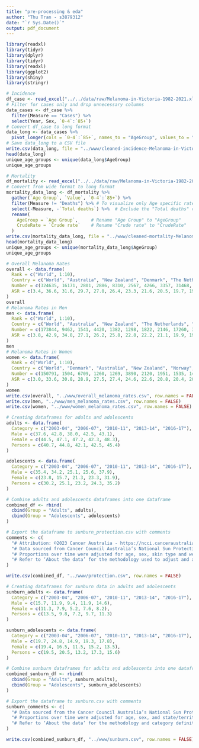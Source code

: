 ```yaml
---
title: "pre-processing & eda"
author: "Thu Tran - s3879312"
date: "`r Sys.Date()`"
output: pdf_document
---
```



```r
library(readxl)
library(tidyr)
library(dplyr)
library(tidyr)
library(readxl)
library(ggplot2)
library(shiny)
library(stringr)
```



```r

# Incidence
df_case <- read_excel("../../data/raw/Melanoma-in-Victoria-1982-2021.xlsx", sheet = "Incidence", skip = 4)
# Filter for cases only and drop unnecessary columns
data_cases <- df_case %>% 
  filter(Measure == "Cases") %>% 
  select(Year, Sex, `0-4`:`85+`)
# Convert df_case to long format
data_long <- data_cases %>% 
  pivot_longer(cols = `0-4`:`85+`, names_to = "AgeGroup", values_to = "Cases")
# Save data_long to a CSV file
write.csv(data_long, file = "../www/cleaned-incidence-Melanoma-in-Victoria-1982-2021.csv", row.names = FALSE)
head(data_long)
unique_age_groups <- unique(data_long$AgeGroup)
unique_age_groups

# Mortality
df_mortality <- read_excel("../../data/raw/Melanoma-in-Victoria-1982-2021.xlsx", sheet = "Mortality", skip = 4)
# Convert from wide format to long format
mortality_data_long <- df_mortality %>%
  gather(`Age Group`, `Value`, `0-4`:`85+`) %>%
  filter(Measure != "Deaths") %>% # To visualize only Age specific rate
  select(-Measure, -`Total deaths`) %>%  # Exclude the "Total deaths" column since it contains all NA
  rename(
    AgeGroup = `Age Group`,     # Rename "Age Group" to "AgeGroup"
    CrudeRate = `Crude rate`    # Rename "Crude rate" to "CrudeRate"
  )
write.csv(mortality_data_long, file = "../www/cleaned-mortality-Melanoma-in-Victoria-1982-2021.csv", row.names = FALSE)
head(mortality_data_long)
unique_age_groups <- unique(mortality_data_long$AgeGroup)
unique_age_groups
```


```r
# Overall Melanoma Rates
overall <- data.frame(
  Rank = c("World", 1:10),
  Country = c("World", "Australia", "New Zealand", "Denmark", "The Netherlands", "Norway", "Sweden", "Switzerland", "Germany", "Slovenia", "Finland"),
  Number = c(324635, 16171, 2801, 2886, 8310, 2567, 4266, 3357, 31468, 735, 2090),
  ASR = c(3.4, 36.6, 31.6, 29.7, 27.0, 26.4, 23.3, 21.6, 20.5, 19.7, 19.5)
)
overall
# Melanoma Rates in Men
men <- data.frame(
  Rank = c("World", 1:10),
  Country = c("World", "Australia", "New Zealand", "The Netherlands", "Denmark", "Norway", "Switzerland", "Sweden", "Germany", "Slovenia", "Finland"),
  Number = c(173844, 9462, 1541, 4420, 1382, 1298, 1822, 2146, 17260, 379, 1090),
  ASR = c(3.8, 42.9, 34.8, 27.1, 26.2, 25.8, 22.8, 22.2, 21.1, 19.9, 19.5)
)
men
# Melanoma Rates in Women
women <- data.frame(
  Rank = c("World", 1:10),
  Country = c("World", "Denmark", "Australia", "New Zealand", "Norway", "The Netherlands", "Sweden", "Belgium", "Switzerland", "Germany", "Ireland"),
  Number = c(150791, 1504, 6709, 1260, 1269, 3890, 2120, 1951, 1535, 14208, 772),
  ASR = c(3.0, 33.6, 30.8, 28.9, 27.5, 27.4, 24.6, 22.6, 20.8, 20.4, 20.3)
)
women
write.csv(overall, "../www/overall_melanoma_rates.csv", row.names = FALSE)
write.csv(men, "../www/men_melanoma_rates.csv", row.names = FALSE)
write.csv(women, "../www/women_melanoma_rates.csv", row.names = FALSE)

```




```r
# Creating dataframes for adults and adolescents
adults <- data.frame(
  Category = c("2003-04", "2006-07", "2010-11", "2013-14", "2016-17"),
  Male = c(37.6, 42.8, 38.0, 42.5, 43.1),
  Female = c(44.5, 47.1, 47.2, 42.3, 48.3),
  Persons = c(40.7, 44.8, 42.1, 42.5, 45.4)
)

adolescents <- data.frame(
  Category = c("2003-04", "2006-07", "2010-11", "2013-14", "2016-17"),
  Male = c(35.4, 34.2, 25.1, 25.6, 37.9),
  Female = c(23.8, 15.7, 21.3, 23.3, 31.9),
  Persons = c(30.2, 25.1, 23.2, 24.3, 35.2)
)

# Combine adults and adolescents dataframes into one dataframe
combined_df <- rbind(
  cbind(Group = "Adults", adults),
  cbind(Group = "Adolescents", adolescents)
)

# Export the dataframe to sunburn_protection.csv with comments
comments <- c(
  "# Attribution: ©2023 Cancer Australia - https://ncci.canceraustralia.gov.au",
  "# Data sourced from Cancer Council Australia’s National Sun Protection Surveys.",
  "# Proportions over time were adjusted for age, sex, skin type and weather conditions relevant to respondents’ activities on the weekend.",
  "# Refer to ‘About the data’ for the methodology used to adjust and apply statistical weighting to the data."
)

write.csv(combined_df, "../www/protection.csv", row.names = FALSE)
```


```r
# Creating dataframes for sunburn data in adults and adolescents
sunburn_adults <- data.frame(
  Category = c("2003-04", "2006-07", "2010-11", "2013-14", "2016-17"),
  Male = c(15.7, 11.9, 9.4, 11.9, 14.6),
  Female = c(11.3, 7.9, 5.2, 7.6, 8.2),
  Persons = c(13.5, 9.8, 7.2, 9.7, 11.3)
)

sunburn_adolescents <- data.frame(
  Category = c("2003-04", "2006-07", "2010-11", "2013-14", "2016-17"),
  Male = c(19.7, 24.8, 14.9, 19.3, 17.8),
  Female = c(19.4, 16.5, 11.5, 15.2, 13.5),
  Persons = c(19.5, 20.5, 13.2, 17.3, 15.6)
)

# Combine sunburn dataframes for adults and adolescents into one dataframe
combined_sunburn_df <- rbind(
  cbind(Group = "Adults", sunburn_adults),
  cbind(Group = "Adolescents", sunburn_adolescents)
)

# Export the dataframe to sunburn.csv with comments
sunburn_comments <- c(
  "# Data sourced from the Cancer Council Australia’s National Sun Protection Survey.",
  "# Proportions over time were adjusted for age, sex, and state/territory.",
  "# Refer to ‘About the data’ for the methodology and category definitions used."
)

write.csv(combined_sunburn_df, "../www/sunburn.csv", row.names = FALSE)
```

